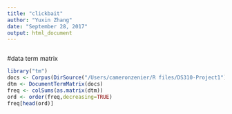 ```yaml
---
title: "clickbait"
author: "Yuxin Zhang"
date: "September 28, 2017"
output: html_document
---
```


```r

```


#data term matrix
```r
library("tm")
docs <- Corpus(DirSource("/Users/cameronzenier/R files/DS310-Project1"))
dtm <- DocumentTermMatrix(docs)
freq <- colSums(as.matrix(dtm))
ord <- order(freq,decreasing=TRUE)
freq[head(ord)]
```

